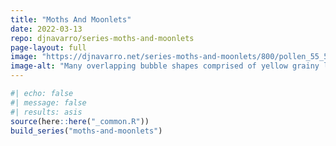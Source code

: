 ```yaml
---
title: "Moths And Moonlets"
date: 2022-03-13
repo: djnavarro/series-moths-and-moonlets
page-layout: full
image: "https://djnavarro.net/series-moths-and-moonlets/800/pollen_55_5882.jpg"
image-alt: "Many overlapping bubble shapes comprised of yellow grainy lines and arcs, against a black background"
---
```

   
::: {.grid}
  
```r
#| echo: false
#| message: false
#| results: asis
source(here::here("_common.R"))
build_series("moths-and-moonlets")
```
   
:::
   
